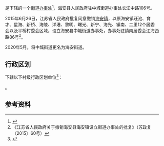 {{中国乡级行政区|32/06/21/001/000
| 政府驻地 = 镇南居委会江海西路86号
| 电话区号 = 513
}}

'''{{PAGENAMEBASE}}'''是{{PRC admin/fullname|32/06/21/001/000|3}}下辖的一个[[街道办事处|街道办事处]]<ref>{{PRC admin/ref sgc|{{PRC admin/parent|32/06/21/001/000}}}}</ref>，海安县人民政府驻中城街道办事处长江中路106号。

2015年6月26日，江苏省人民政府批复同意撤销[[海安镇_(海安县)|海安镇]]，以原海安镇旺池、育才、星海、新桥、海陵、洋港、黎明、曙光、新宁、海光、镇南、二里12个居委会以及平桥村委会区域，设立海安县中城街道办事处，办事处驻镇南居委会江海西路86号<ref>《江苏省人民政府关于撤销海安县海安镇设立街道办事处的批复》（苏政复〔2015〕60号）</ref>。

2020年5月，将中城街道更名为海安街道。

== 行政区划 ==
{{PAGENAMEBASE}}下辖以下村级行政区划单位<ref>{{PRC admin/ref sgc|32/06/21/001/000}}</ref>：

{{PRC admin/children|32/06/21/001/000}}。

== 参考资料 ==
{{reflist}}

{{PRC admin/navcat|32/06/21/001/000}}